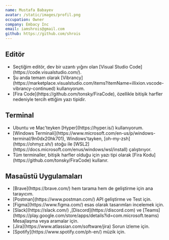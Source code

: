 ```yaml
---
name: Mustafa Babayev
avatar: /static/images/profil.png
occupation: Owner
company: Embacy Inc
email: iamshrois@gmail.com
github: https://github.com/shrois
---
```


## Editör

<ul>
  <li>
    Seçtiğim editör, dev bir uzantı yığını olan [Visual Studio Code](https://code.visualstudio.com/).
  </li>
  <li>
    Şu anda temam olarak
    [Vibrancy](https://marketplace.visualstudio.com/items?itemName=illixion.vscode-vibrancy-continued) kullanıyorum.
  </li>
  <li>
    [Fira Code](https://github.com/tonsky/FiraCode), özellikle bitişik harfler nedeniyle tercih ettiğim yazı tipidir.
  </li>
</ul>

## Terminal

<ul>
  <li>Ubuntu ve Mac'teyken [Hyper](https://hyper.is/) kullanıyorum.</li>
  <li>
    [Windows Terminali](https://www.microsoft.com/en-us/p/windows-terminal/9n0dx20hk701), Windows'tayken, [oh-my-zsh](https://ohmyz.sh/) stoğu ile [WSL2](https://docs.microsoft.com/enus/windows/wsl/install) çalıştırıyor.
  </li>
  <li>
    Tüm terminaller, bitişik harfler olduğu için yazı tipi olarak [Fira Kodu](https://github.com/tonsky/FiraCode) kullanır.
  </li>
</ul>

## Masaüstü Uygulamaları

<ul>
  <li>[Brave](https://brave.com/) hem tarama hem de geliştirme için ana tarayıcım.</li>
  <li>[Postman](https://www.postman.com/) API geliştirme ve Test için.</li>
  <li>[Figma](https://www.figma.com/) esas olarak tasarımları incelemek için.</li>
  <li>
    [Slack](https://slack.com/) ,[Discord](https://discord.com) ve
    [Teams](https://play.google.com/store/apps/details?id=com.microsoft.teams) Mesajlaşma veya aramalar için.
  </li>
  <li>[Jira](https://www.atlassian.com/software/jira) Sorun izleme için.</li>
  <li>[Spotify](https://www.spotify.com/ph-en/) müzik için.</li>
</ul>

